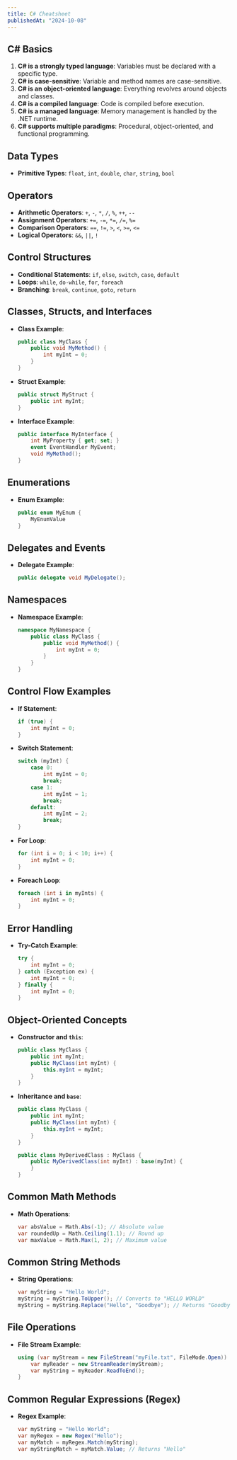 ---
title: C# Cheatsheet
publishedAt: "2024-10-08"
---
## C# Basics
1. **C# is a strongly typed language**: Variables must be declared with a specific type.
2. **C# is case-sensitive**: Variable and method names are case-sensitive.
3. **C# is an object-oriented language**: Everything revolves around objects and classes.
4. **C# is a compiled language**: Code is compiled before execution.
5. **C# is a managed language**: Memory management is handled by the .NET runtime.
6. **C# supports multiple paradigms**: Procedural, object-oriented, and functional programming.

## Data Types
- **Primitive Types**: `float`, `int`, `double`, `char`, `string`, `bool`
  
## Operators
- **Arithmetic Operators**: `+`, `-`, `*`, `/`, `%`, `++`, `--`
- **Assignment Operators**: `+=`, `-=`, `*=`, `/=`, `%=`
- **Comparison Operators**: `==`, `!=`, `>`, `<`, `>=`, `<=`
- **Logical Operators**: `&&`, `||`, `!`

## Control Structures
- **Conditional Statements**: `if`, `else`, `switch`, `case`, `default`
- **Loops**: `while`, `do-while`, `for`, `foreach`
- **Branching**: `break`, `continue`, `goto`, `return`

## Classes, Structs, and Interfaces
- **Class Example**:
    ```csharp
    public class MyClass {
        public void MyMethod() {
            int myInt = 0;
        }
    }
    ```
- **Struct Example**:
    ```csharp
    public struct MyStruct {
        public int myInt;
    }
    ```
- **Interface Example**:
    ```csharp
    public interface MyInterface {
        int MyProperty { get; set; }
        event EventHandler MyEvent;
        void MyMethod();
    }
    ```

## Enumerations
- **Enum Example**:
    ```csharp
    public enum MyEnum {
        MyEnumValue
    }
    ```

## Delegates and Events
- **Delegate Example**:
    ```csharp
    public delegate void MyDelegate();
    ```

## Namespaces
- **Namespace Example**:
    ```csharp
    namespace MyNamespace {
        public class MyClass {
            public void MyMethod() {
                int myInt = 0;
            }
        }
    }
    ```

## Control Flow Examples
- **If Statement**:
    ```csharp
    if (true) {
        int myInt = 0;
    }
    ```
- **Switch Statement**:
    ```csharp
    switch (myInt) {
        case 0:
            int myInt = 0;
            break;
        case 1:
            int myInt = 1;
            break;
        default:
            int myInt = 2;
            break;
    }
    ```

- **For Loop**:
    ```csharp
    for (int i = 0; i < 10; i++) {
        int myInt = 0;
    }
    ```

- **Foreach Loop**:
    ```csharp
    foreach (int i in myInts) {
        int myInt = 0;
    }
    ```

## Error Handling
- **Try-Catch Example**:
    ```csharp
    try {
        int myInt = 0;
    } catch (Exception ex) {
        int myInt = 0;
    } finally {
        int myInt = 0;
    }
    ```

## Object-Oriented Concepts
- **Constructor and `this`**:
    ```csharp
    public class MyClass {
        public int myInt;
        public MyClass(int myInt) {
            this.myInt = myInt;
        }
    }
    ```

- **Inheritance and `base`**:
    ```csharp
    public class MyClass {
        public int myInt;
        public MyClass(int myInt) {
            this.myInt = myInt;
        }
    }

    public class MyDerivedClass : MyClass {
        public MyDerivedClass(int myInt) : base(myInt) {
        }
    }
    ```

## Common Math Methods
- **Math Operations**:
    ```csharp
    var absValue = Math.Abs(-1); // Absolute value
    var roundedUp = Math.Ceiling(1.1); // Round up
    var maxValue = Math.Max(1, 2); // Maximum value
    ```

## Common String Methods
- **String Operations**:
    ```csharp
    var myString = "Hello World";
    myString = myString.ToUpper(); // Converts to "HELLO WORLD"
    myString = myString.Replace("Hello", "Goodbye"); // Returns "Goodbye World"
    ```

## File Operations
- **File Stream Example**:
    ```csharp
    using (var myStream = new FileStream("myFile.txt", FileMode.Open)) {
        var myReader = new StreamReader(myStream);
        var myString = myReader.ReadToEnd();
    }
    ```

## Common Regular Expressions (Regex)
- **Regex Example**:
    ```csharp
    var myString = "Hello World";
    var myRegex = new Regex("Hello");
    var myMatch = myRegex.Match(myString);
    var myStringMatch = myMatch.Value; // Returns "Hello"
    ```

